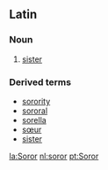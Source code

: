 ==Latin==
===Noun===

#[[sister]]

===Derived terms===
*[[sorority]]
*[[sororal]]
*[[sorella]]
*[[sœur]]
*[[sister]]

[[la:Soror]]
[[nl:soror]]
[[pt:Soror]]
